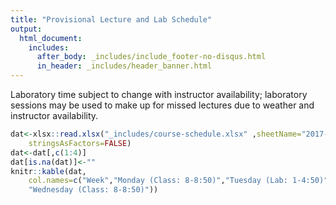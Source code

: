 ```yaml
---
title: "Provisional Lecture and Lab Schedule"
output: 
  html_document:
    includes:
      after_body: _includes/include_footer-no-disqus.html
      in_header: _includes/header_banner.html 
---
```

<!--
library(knitr)
rmarkdown::render_site("schedule.Rmd")# build website
rmarkdown::render_site()# build website
-->


Laboratory time subject to change with instructor availability; 
laboratory sessions may be used to make up for missed lectures due to 
weather and instructor availability.


```r
dat<-xlsx::read.xlsx("_includes/course-schedule.xlsx" ,sheetName="2017-F",
    stringsAsFactors=FALSE)
dat<-dat[,c(1:4)]
dat[is.na(dat)]<-""
knitr::kable(dat,
    col.names=c("Week","Monday (Class: 8-8:50)","Tuesday (Lab: 1-4:50)",
    "Wednesday (Class: 8-8:50)"))
```